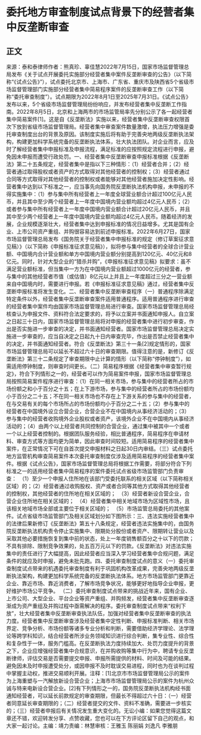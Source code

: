 # 委托地方审查制度试点背景下的经营者集中反垄断审查
## 正文
来源：泰和泰律师作者：熊真珍、辜佳慧2022年7月15日，国家市场监督管理总局发布《关于试点开展委托实施部分经营者集中案件反垄断审查的公告》（以下简称“《试点公告》”），试点委托北京市、上海市、广东省、重庆市及陕西省5个省级市场监督管理部门实施部分经营者集中简易程序案件的反垄断审查工作（以下简称“委托审查制度”）。试点期限为2022年8月1日至2025年7月31日。《试点公告》发布以来，5个省级市场监督管理局纷纷响应，并发布经营者集中反垄断工作指南。2022年8月5日，北京和上海两市的市场监管局率先分别公示了各一起经营者集中简易案件[1]。这是自《反垄断法》实施以来，经营者集中反垄断审查权限首次下放到省级市场监督管理局。经营者集中审查案件数量激增，执法压力增强是委托审查制度出台的背景及原因。该制度实施后将有助于完善央地两级反垄断执法架构，构建更加科学系统完备的反垄断执法体系，壮大执法团队。对企业而言，应及时了解经营者集中申报标准及申报流程，满足标准的应按照规定流程进行申报，避免因未申报而遭受行政处罚。一、经营者集中反垄断审查申报标准根据《反垄断法》第二十五条规定，经营者集中是指以下三种情形：（1）经营者合并；（2）经营者通过取得股权或者资产的方式取得对其他经营者的控制权；（3）经营者通过合同等方式取得对其他经营者的控制权或者能够对其他经营者施加决定性影响。经营者集中达到以下标准之一，应当事先向国务院反垄断执法机构申报，未申报的不得实施集中：（1）参与集中所有经营者上一年度全球营业额合计超过100亿元人民币，并且其中至少两个经营者上一年度中国境内营业额均超过4亿元人民币；（2）或者参与集中所有经营者上一年度中国境内营业额合计超过20亿元人民币，并且其中至少两个经营者上一年度中国境内营业额均超过4亿元人民币。随着经济的发展，企业规模逐渐壮大，经营者集中达到申报标准的情况日益增多。尤其是国有企业、上市公司资产重组、并购很容易达到前述申报标准。2022年6月27日，国家市场监督管理总局发布《国务院关于经营者集中申报标准的规定（修订草案征求意见稿）》（以下简称《申报标准征求意见稿》），拟将参与集中经营者的全球合计营业额、中国境内合计营业额和单方中国境内营业额分别提高到120亿元、40亿元和8亿元。同时，针对大型企业的“猎杀并购”，《申报标准征求意见稿》拟要求：虽不满足营业额标准，但当集中一方为在中国境内营业额超过1000亿元的经营者，参与集中的其他经营者市值（或估值）8亿元以上并且上一年度超过三分之一营业额来自中国境内时，需要进行申报。若《申报标准征求意见稿》通过，经营者集中反垄断申报标准将发生变化。二、经营者集中反垄断审查程序（一）普通程序除满足特定条件以外，经营者集中反垄断审查案件适用普通程序。适用普通程序进行审查的经营者集中案件均由国家市场监督管理总局进行审查。国家市场监督管理总局经核查认为申报文件、资料符合法定要求的，将予以立案并书面通知申报人。自立案之日起三十日内，国家市场监督管理总局将对申报的经营者集中进行初步审查，作出是否实施进一步审查的决定，并书面通知经营者。国家市场监督管理总局决定实施进一步审查的，应当自决定之日起九十日内审查完毕，作出是否禁止经营者集中的决定，并书面通知经营者。符合《反垄断法》第三十一条[2]规定情形的，国家市场监督管理总局可以延长不超过六十日的审查期限。值得注意的是，新修订《反垄断法》第三十二条规定了审查期限中止计算的情形（以下简称“停钟制度”），如需适用停钟制度，则审查时间更长。（二）简易程序根据《经营者集中审查暂行规定》，符合下列情形之一的，经营者可以作为简易案件申报，国家市场监督管理总局按照简易案件程序进行审查：（1）在同一相关市场，参与集中的经营者所占的市场份额之和小于百分之十五；在上下游市场，参与集中的经营者所占的市场份额均小于百分之二十五；不在同一相关市场也不存在上下游关系的参与集中的经营者，在与交易有关的每个市场所占的市场份额均小于百分之二十五；（2）参与集中的经营者在中国境外设立合营企业，合营企业不在中国境内从事经济活动的；（3）参与集中的经营者收购境外企业股权或者资产，该境外企业不在中国境内从事经济活动的；（4）由两个以上经营者共同控制的合营企业，通过集中被其中一个或者一个以上经营者控制的。根据团队服务经验，相比普通程序，简易程序在申请材料、审查方式等方面均更为简单，因此审查时间较短。适用简易程序的经营者集中案件，在正常情况下可在自首次提交申报材料之日起30日内审结。（三）试点委托地方监管机构审查简易案件本次委托审查制度仅涉及适用简易程序的经营者集中案件。根据《试点公告》，国家市场监督管理总局将根据工作需要，将部分符合下列标准之一的适用经营者集中简易程序的案件委托试点省级市场监管部门负责审查： （1）至少一个申报人住所地在该部门受委托联系的相关区域（以下简称相关区域）的；（2）经营者通过收购股权、资产或者合同等其他方式取得其他经营者的控制权，其他经营者的住所地在相关区域的； （3）经营者新设合营企业，合营企业住所地在相关区域的； （4）经营者集中相关地域市场为区域性市场，且该相关地域市场全部或主要位于相关区域的； （5）市场监管总局委托的其他案件。试点省级市场监管部门及相关区域划分如下图所示：三、违法实施经营者集中的法律后果新修订《反垄断法》第五十八条规定，经营者违法实施集中的，由国务院反垄断执法机构责令停止实施集中、限期处分股份或者资产、限期转让营业以及采取其他必要措施恢复到集中前的状态，处上一年度销售额百分之十以下的罚款；不具有排除、限制竞争效果的，处五百万元以下的罚款。《反垄断法》对违法实施集中的责任进行了大幅提高，因此经营者应当深入学习经营者集中合规问题，满足条件的就应及时申报，避免未批先跑。四、委托审查制度试点的意义（一）委托审查制度试点带来的机遇委托审查制度有利于巩固机构改革成果，完善央地两级反垄断执法架构，构建更加科学系统完备的反垄断执法体系。地方市场监管部门更靠近企业、靠近市场、靠近消费者，了解市场竞争状况，能够更好地指导企业申报，更好维护市场公平竞争。  （二）委托审查制度试点带来的挑战近年来，国有企业、上市公司、大型企业、平台企业等资产重组、并购频发，经营者集中反垄断审查逐渐成为资产重组及并购过程中亟需解决的程序。委托审查制度试点带来“权利下放”，壮大经营者集中反垄断审查执法队伍，加强对经营者集中反垄断审查的执法力度。经营者集中反垄断审查涉及经营者集中定性判断、申报标准判断、相关市场界定、竞争分析、市场份额等诸多专业分析和判断，需要借助经济学理论、法学理论等跨学科知识，结合经营者所涉业务领域知识进行综合判断，集专业性、综合性和复杂性于一体，服务门槛高。在反垄断执法力度持续加大、处罚力度提升的背景之下，企业应增强经营者集中合规意识，在并购收购等集中行为中，聘请专业反垄断律师，评估交易是否需要提交申报、申报所需提供的材料、时间及可能的结果。避免因未及时申报遭受处分，或因申报不及时耽误交易进程，同时也为在谈判过程中掌握主动权，推进交易顺利开展。注释：[1]北京市市场监督管理局公示的案件为上海重塑与一汽解放新设合营企业；上海市市场监督管理局公示的案件为杭州众诚与特来电新设合营企业。[2]有下列情形之一的，国务院反垄断执法机构经书面通知经营者，可以延长前款规定的审查期限，但最长不得超过六十日：（一）经营者同意延长审查期限的；（二）经营者提交的文件、资料不准确，需要进一步核实的；（三）经营者申报后有关情况发生重大变化的。无讼小编：如果您觉得这篇文章还不错，欢迎转发分享、点赞收藏，您也可以在下方评论区留下自己的观点，和大家一起讨论。主编：靖力责编：林慧审核：王雅玉 陈丽娟 刘逸凡 李雅朋